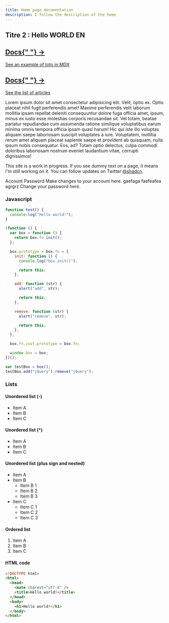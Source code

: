 ```yaml
---
title: Home page documentation
description: I follow the description of the home
---
```


## Titre 2 : Hello WORLD EN

<div className="mb-32 grid text-center lg:max-w-5xl lg:w-full lg:mb-0 lg:grid-cols-4 lg:text-left">
  <a
    href="en/docs/toto"
    className="group rounded-lg border border-transparent px-5 py-4 transition-colors hover:border-gray-300 hover:bg-gray-100 hover:dark:border-neutral-700 hover:dark:bg-neutral-800/30"
    rel="noopener noreferrer"
  >
    <h2 className={`mb-3 text-2xl font-semibold`}>
      Docs{" "}
      <span className="inline-block transition-transform group-hover:translate-x-1 motion-reduce:transform-none">
        -&gt;
      </span>
    </h2>
    <span className="m-0 max-w-[30ch] text-sm opacity-50">
      See an example of toto in MDX
    </span>
  </a>
  <a
    href="en/docs"
    className="group rounded-lg border border-transparent px-5 py-4 transition-colors hover:border-gray-300 hover:bg-gray-100 hover:dark:border-neutral-700 hover:dark:bg-neutral-800/30"
    rel="noopener noreferrer"
  >
    <h2 className={`mb-3 text-2xl font-semibold`}>
      Docs{" "}
      <span className="inline-block transition-transform group-hover:translate-x-1 motion-reduce:transform-none">
        -&gt;
      </span>
    </h2>
    <span className="m-0 max-w-[30ch] text-sm opacity-50">
      See the list of articles
    </span>
  </a>
</div>

Lorem ipsum dolor sit amet consectetur adipisicing elit. Velit, optio ex. Optio placeat nihil fugit perferendis amet! Maxime perferendis velit laborum mollitia ipsam repellat deleniti consequuntur dolore fuga officia amet, ipsum, minus ex iusto esse molestias corporis recusandae sit. Vel totam, beatae pariatur repudiandae cum assumenda ratione similique voluptatibus earum minima omnis tempora officia ipsam quasi harum! Hic qui iste illo voluptas aliquam saepe laboriosam suscipit voluptates a iure. Voluptatem, mollitia rerum amet aliquam placeat sapiente saepe et provident ab quisquam, nulla ipsum nobis consequatur. Eos, ad? Totam optio delectus, culpa commodi doloribus laboriosam nostrum eveniet laudantium vitae, corrupti dignissimos!

<Callout>

This site is a work in progress. If you see dummy text on a page, it means I'm still working on it. You can follow updates on Twitter [@shadcn](https://twitter.com/shadcn).

</Callout>

<Tabs defaultValue="account" className="w-[400px]">
  <TabsList>
    <TabsTrigger value="account">Account</TabsTrigger>
    <TabsTrigger value="password">Password</TabsTrigger>
  </TabsList>
  <TabsContent value="account">
    Make changes to your account here. gaefaga faefeafea agrgrz
  </TabsContent>
  <TabsContent value="password">Change your password here.</TabsContent>
</Tabs>

### Javascript

```javascript
function test() {
  console.log("Hello world!");
}

(function () {
  var box = function () {
    return box.fn.init();
  };

  box.prototype = box.fn = {
    init: function () {
      console.log("box.init()");

      return this;
    },

    add: function (str) {
      alert("add", str);

      return this;
    },

    remove: function (str) {
      alert("remove", str);

      return this;
    },
  };

  box.fn.init.prototype = box.fn;

  window.box = box;
})();

var testBox = box();
testBox.add("jQuery").remove("jQuery");
```

### Lists

#### Unordered list (-)

- Item A
- Item B
- Item C

#### Unordered list (\*)

- Item A
- Item B
- Item C

#### Unordered list (plus sign and nested)

- Item A
- Item B
  - Item B 1
  - Item B 2
  - Item B 3
- Item C
  - Item C 1
  - Item C 2
  - Item C 3

#### Ordered list

1. Item A
2. Item B
3. Item C

#### HTML code

```html
<!DOCTYPE html>
<html>
  <head>
    <mate charest="utf-8" />
    <title>Hello world!</title>
  </head>
  <body>
    <h1>Hello world!</h1>
  </body>
</html>
```
